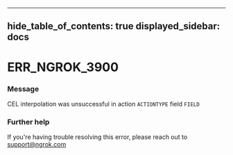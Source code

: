 

---
hide_table_of_contents: true
displayed_sidebar: docs
---


# ERR_NGROK_3900

### Message
CEL interpolation was unsuccessful in action `ACTIONTYPE` field `FIELD`

<ErrorDetails />



### Further help
If you're having trouble resolving this error, please reach out to [support@ngrok.com](mailto:support@ngrok.com?subject=Help%20with%20ERR_NGROK_3900)

